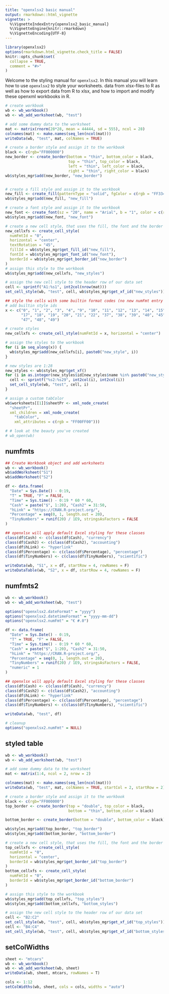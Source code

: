 ```yaml
---
title: "openxlsx2 basic manual"
output: rmarkdown::html_vignette
vignette: >
  %\VignetteIndexEntry{openxlsx2_basic_manual}
  %\VignetteEngine{knitr::rmarkdown}
  %\VignetteEncoding{UTF-8}
---
```



```r
library(openxlsx2)
options(rmarkdown.html_vignette.check_title = FALSE)
knitr::opts_chunk$set(
  collapse = TRUE,
  comment = "#>"
)
```

Welcome to the styling manual for `openxlsx2`. In this manual you will learn how to use `openxlsx2` to style your worksheets. data from xlsx-files to R as well as how to export data from R to xlsx, and how to import and modify these openxml workbooks in R. 

```r
# create workbook
wb <- wb_workbook()
wb <- wb_add_worksheet(wb, "test")

# add some dummy data to the worksheet
mat <- matrix(rnorm(28*28, mean = 44444, sd = 555), ncol = 28)
colnames(mat) <- make.names(seq_len(ncol(mat)))
writeData(wb, "test", mat, colNames = TRUE)

# create a border style and assign it to the workbook
black <- c(rgb="FF000000")
new_border <- create_border(bottom = "thin", bottom_color = black,
                            top = "thin", top_color = black,
                            left = "thin", left_color = black,
                            right = "thin", right_color = black)
wb$styles_mgr$add(new_border, "new_border")


# create a fill style and assign it to the workbook
new_fill <- create_fill(patternType = "solid", fgColor = c(rgb = "FF334E6F"))
wb$styles_mgr$add(new_fill, "new_fill")

# create a font style and assign it to the workbook
new_font <- create_font(sz = "20", name = "Arial", b = "1", color = c(rgb = "FFFFFFFF"))
wb$styles_mgr$add(new_font, "new_font")

# create a new cell style, that uses the fill, the font and the border style
new_cellxfs <- create_cell_style(
  numFmtId = "0",
  horizontal = "center",
  textRotation = "45",
  fillId = wb$styles_mgr$get_fill_id("new_fill"),
  fontId = wb$styles_mgr$get_font_id("new_font"), 
  borderId = wb$styles_mgr$get_border_id("new_border")
)
# assign this style to the workbook
wb$styles_mgr$add(new_cellxfs, "new_styles")

# assign the new cell style to the header row of our data set
cell <- sprintf("A1:%s1", int2col(nrow(mat)))
set_cell_style(wb, "test", cell, wb$styles_mgr$get_xf_id("new_styles"))

## style the cells with some builtin format codes (no new numFmt entry is needed)
# add builtin style ids
x <- c("0", "1", "2", "3", "4", "9", "10", "11", "12", "13", "14", "15", "16",
       "17", "18", "19", "20", "21", "22", "37", "38", "39", "40", "45", "46",
       "47", "48", "49")

# create styles
new_cellxfs <- create_cell_style(numFmtId = x, horizontal = "center")

# assign the styles to the workbook
for (i in seq_along(x)) {
  wb$styles_mgr$add(new_cellxfs[i], paste0("new_style", i))
}

# new styles are 1:28
new_styles <- wb$styles_mgr$get_xf()
for (i in as.integer(new_styles$id[new_styles$name %in% paste0("new_style", seq_along(x))])) {
  cell <- sprintf("%s2:%s29", int2col(i), int2col(i))
  set_cell_style(wb, "test", cell, i)
}

# assign a custom tabColor
wb$worksheets[[1]]$sheetPr <- xml_node_create(
  "sheetPr",
  xml_children = xml_node_create(
    "tabColor",
    xml_attributes = c(rgb = "FF00FF00")))

# # look at the beauty you've created
# wb_open(wb)
```


## numfmts
```r
## Create Workbook object and add worksheets
wb <- wb_workbook()
wb$addWorksheet("S1")
wb$addWorksheet("S2")

df <- data.frame(
  "Date" = Sys.Date() - 0:19,
  "T" = TRUE, "F" = FALSE,
  "Time" = Sys.time() - 0:19 * 60 * 60,
  "Cash" = paste("$", 1:20), "Cash2" = 31:50,
  "hLink" = "https://CRAN.R-project.org/",
  "Percentage" = seq(0, 1, length.out = 20),
  "TinyNumbers" = runif(20) / 1E9, stringsAsFactors = FALSE
)

## openxlsx will apply default Excel styling for these classes
class(df$Cash) <- c(class(df$Cash), "currency")
class(df$Cash2) <- c(class(df$Cash2), "accounting")
class(df$hLink) <- "hyperlink"
class(df$Percentage) <- c(class(df$Percentage), "percentage")
class(df$TinyNumbers) <- c(class(df$TinyNumbers), "scientific")

writeData(wb, "S1", x = df, startRow = 4, rowNames = F)
writeDataTable(wb, "S2", x = df, startRow = 4, rowNames = F)
```


## numfmts2

```r
wb <- wb_workbook()
wb <- wb_add_worksheet(wb, "test")

options("openxlsx2.dateFormat" = "yyyy")
options("openxlsx2.datetimeFormat" = "yyyy-mm-dd")
options("openxlsx2.numFmt" = "€ #.0")

df <- data.frame(
  "Date" = Sys.Date() - 0:19,
  "T" = TRUE, "F" = FALSE,
  "Time" = Sys.time() - 0:19 * 60 * 60,
  "Cash" = paste("$", 1:20), "Cash2" = 31:50,
  "hLink" = "https://CRAN.R-project.org/",
  "Percentage" = seq(0, 1, length.out = 20),
  "TinyNumbers" = runif(20) / 1E9, stringsAsFactors = FALSE,
  "numeric" = 1
)

## openxlsx will apply default Excel styling for these classes
class(df$Cash) <- c(class(df$Cash), "currency")
class(df$Cash2) <- c(class(df$Cash2), "accounting")
class(df$hLink) <- "hyperlink"
class(df$Percentage) <- c(class(df$Percentage), "percentage")
class(df$TinyNumbers) <- c(class(df$TinyNumbers), "scientific")

writeData(wb, "test", df)
```

```r
# cleanup
options("openxlsx2.numFmt" = NULL)
```


## styled table
```r
wb <- wb_workbook()
wb <- wb_add_worksheet(wb, "test")

# add some dummy data to the worksheet
mat <- matrix(1:4, ncol = 2, nrow = 2)

colnames(mat) <- make.names(seq_len(ncol(mat)))
writeData(wb, "test", mat, colNames = TRUE, startCol = 2, startRow = 2)

# create a border style and assign it to the workbook
black <- c(rgb="FF000000")
top_border <- create_border(top = "double", top_color = black,
                            bottom = "thin", bottom_color = black)

bottom_border <- create_border(bottom = "double", bottom_color = black)

wb$styles_mgr$add(top_border, "top_border")
wb$styles_mgr$add(bottom_border, "bottom_border")

# create a new cell style, that uses the fill, the font and the border style
top_cellxfs <- create_cell_style(
  numFmtId = "0",
  horizontal = "center",
  borderId = wb$styles_mgr$get_border_id("top_border")
)
bottom_cellxfs <- create_cell_style(
  numFmtId = "0",
  borderId = wb$styles_mgr$get_border_id("bottom_border")
)

# assign this style to the workbook
wb$styles_mgr$add(top_cellxfs, "top_styles")
wb$styles_mgr$add(bottom_cellxfs, "bottom_styles")

# assign the new cell style to the header row of our data set
cell <- "B2:C2"
set_cell_style(wb, "test", cell, wb$styles_mgr$get_xf_id("top_styles"))
cell <- "B4:C4"
set_cell_style(wb, "test", cell, wb$styles_mgr$get_xf_id("bottom_styles"))
```


## setColWidths
```r
sheet <- "mtcars"
wb <- wb_workbook()
wb <- wb_add_worksheet(wb, sheet)
writeData(wb, sheet, mtcars, rowNames = T)

cols <- 1:12
setColWidths(wb, sheet, cols = cols, widths = "auto")
```
